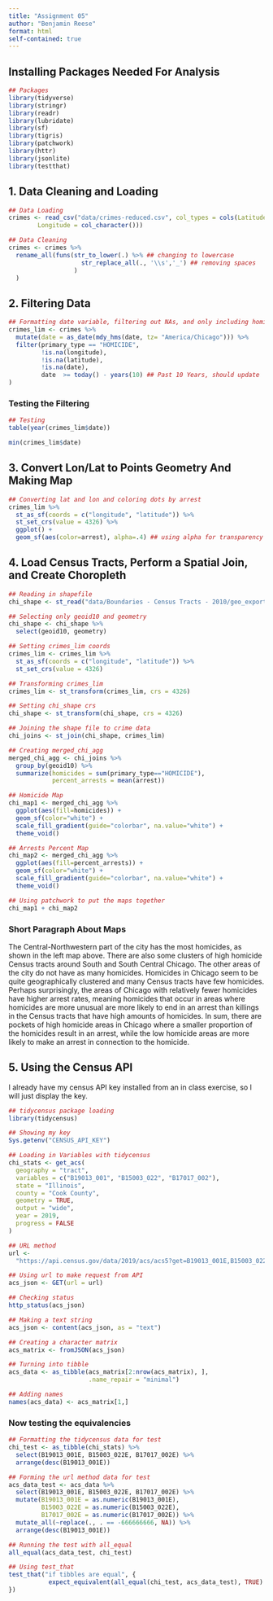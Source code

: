 ```yaml
---
title: "Assignment 05"
author: "Benjamin Reese"
format: html
self-contained: true
---
```


## Installing Packages Needed For Analysis
```r
## Packages
library(tidyverse)
library(stringr)
library(readr)
library(lubridate)
library(sf)
library(tigris)
library(patchwork)
library(httr)
library(jsonlite)
library(testthat)
```

## 1. Data Cleaning and Loading

```r
## Data Loading
crimes <- read_csv("data/crimes-reduced.csv", col_types = cols(Latitude = col_character(), 
        Longitude = col_character()))

## Data Cleaning
crimes <- crimes %>%
  rename_all(funs(str_to_lower(.) %>% ## changing to lowercase
                    str_replace_all(., '\\s','_') ## removing spaces
                  )
  )
```

## 2. Filtering Data

```r
## Formatting date variable, filtering out NAs, and only including homicides
crimes_lim <- crimes %>%
  mutate(date = as_date(mdy_hms(date, tz= "America/Chicago"))) %>%
  filter(primary_type == "HOMICIDE", 
         !is.na(longitude), 
         !is.na(latitude),
         !is.na(date),
         date  >= today() - years(10) ## Past 10 Years, should update
)
```

### Testing the Filtering

```r
## Testing
table(year(crimes_lim$date))

min(crimes_lim$date)
```

## 3. Convert Lon/Lat to Points Geometry And Making Map

```r
## Converting lat and lon and coloring dots by arrest
crimes_lim %>%
  st_as_sf(coords = c("longitude", "latitude")) %>%
  st_set_crs(value = 4326) %>%
  ggplot() +
  geom_sf(aes(color=arrest), alpha=.4) ## using alpha for transparency

```

## 4. Load Census Tracts, Perform a Spatial Join, and Create Choropleth

```r
## Reading in shapefile
chi_shape <- st_read("data/Boundaries - Census Tracts - 2010/geo_export_098913a2-eb78-48e6-944e-bdaaf19b94f6.shp")
```


```r
## Selecting only geoid10 and geometry
chi_shape <- chi_shape %>%
  select(geoid10, geometry)

## Setting crimes_lim coords
crimes_lim <- crimes_lim %>%
  st_as_sf(coords = c("longitude", "latitude")) %>%
  st_set_crs(value = 4326)

## Transforming crimes_lim
crimes_lim <- st_transform(crimes_lim, crs = 4326)  

## Setting chi_shape crs
chi_shape <- st_transform(chi_shape, crs = 4326)

## Joining the shape file to crime data
chi_joins <- st_join(chi_shape, crimes_lim)

## Creating merged_chi_agg
merged_chi_agg <- chi_joins %>%
  group_by(geoid10) %>%
  summarize(homicides = sum(primary_type=="HOMICIDE"),
            percent_arrests = mean(arrest))

## Homicide Map
chi_map1 <- merged_chi_agg %>%
  ggplot(aes(fill=homicides)) +
  geom_sf(color="white") +
  scale_fill_gradient(guide="colorbar", na.value="white") + 
  theme_void()

## Arrests Percent Map
chi_map2 <- merged_chi_agg %>%
  ggplot(aes(fill=percent_arrests)) +
  geom_sf(color="white") +
  scale_fill_gradient(guide="colorbar", na.value="white") + 
  theme_void()

## Using patchwork to put the maps together
chi_map1 + chi_map2
```

### Short Paragraph About Maps

The Central-Northwestern part of the city has the most homicides, as shown in the left map above. There are also some clusters of high homicide Census tracts around South and South Central Chicago. The other areas of the city do not have as many homicides. Homicides in Chicago seem to be quite geographically clustered and many Census tracts have few homicides. Perhaps surprisingly, the areas of Chicago with relatively fewer homicides have higher arrest rates, meaning homicides that occur in areas where homicides are more unusual are more likely to end in an arrest than killings in the Census tracts that have high amounts of homicides. In sum, there are pockets of high homicide areas in Chicago where a smaller proportion of the homicides result in an arrest, while the low homicide areas are more likely to make an arrest in connection to the homicide.

## 5. Using the Census API

I already have my census API key installed from an in class exercise, so I will just display the key.

```r
## tidycensus package loading
library(tidycensus)

## Showing my key
Sys.getenv("CENSUS_API_KEY")
```


```r
## Loading in Variables with tidycensus
chi_stats <- get_acs(
  geography = "tract",
  variables = c("B19013_001", "B15003_022", "B17017_002"),
  state = "Illinois",
  county = "Cook County",
  geometry = TRUE,
  output = "wide",
  year = 2019,
  progress = FALSE
)

## URL method
url <- 
  "https://api.census.gov/data/2019/acs/acs5?get=B19013_001E,B15003_022E,B17017_002E&for=tract:*&in=county:031&in=state:17&key=ef3e91b4b57955de6fbf3f957341452734d1b79a"

## Using url to make request from API
acs_json <- GET(url = url)

## Checking status
http_status(acs_json)

## Making a text string
acs_json <- content(acs_json, as = "text")

## Creating a character matrix
acs_matrix <- fromJSON(acs_json)

## Turning into tibble
acs_data <- as_tibble(acs_matrix[2:nrow(acs_matrix), ],
                      .name_repair = "minimal")

## Adding names
names(acs_data) <- acs_matrix[1,]

```


### Now testing the equivalencies

```r
## Formatting the tidycensus data for test
chi_test <- as_tibble(chi_stats) %>%
  select(B19013_001E, B15003_022E, B17017_002E) %>%
  arrange(desc(B19013_001E))

## Forming the url method data for test
acs_data_test <- acs_data %>%
  select(B19013_001E, B15003_022E, B17017_002E) %>%
  mutate(B19013_001E = as.numeric(B19013_001E),
         B15003_022E = as.numeric(B15003_022E),
         B17017_002E = as.numeric(B17017_002E)) %>%
  mutate_all(~replace(., . == -666666666, NA)) %>%
  arrange(desc(B19013_001E))

## Running the test with all_equal
all_equal(acs_data_test, chi_test)

## Using test_that
test_that("if tibbles are equal", {
           expect_equivalent(all_equal(chi_test, acs_data_test), TRUE)
})

```



